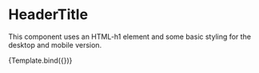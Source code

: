 
<Meta title="Components/Header/HeaderTitle" component={HeaderTitle} />

# HeaderTitle

This component uses an HTML-h1 element and some basic styling for the desktop and mobile version.


<Canvas>
  <Story name="Default" args={{ children: 'Boots Shop' }}>
    {Template.bind({})}
  </Story>
</Canvas>

<ArgsTable story="Default" />
